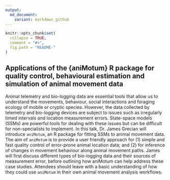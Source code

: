 ```yaml
---
output:
  md_document:
    variant: markdown_github
---
```


<!-- README.md is generated from README.Rmd. Please edit that file -->

```r
knitr::opts_chunk$set(
  collapse = TRUE,
  comment = "#>",
  fig.path = "README-"
)
```

## Applications of the {aniMotum} R package for quality control, behavioural estimation and simulation of animal movement data

Animal telemetry and bio-logging data are essential tools that allow us to understand the movements, behaviour, social interactions and foraging ecology of mobile or cryptic species. However, the data collected by telemetry and bio-logging devices are subject to issues such as irregularly timed intervals and location measurement errors. State-space models (SSMs) are powerful tools for dealing with these issues but can be difficult for non-specialists to implement. In this talk, Dr. James Grecian will introduce `aniMotum`, an R package for fitting SSMs to animal movement data. The aim of `aniMotum` is to provide a user friendly approach for (1) simple and fast quality control of error-prone animal location data; and (2) for inference of changes in movement behaviour along animal movement paths. James will first discuss different types of bio-logging data and their sources of measurement error, before outlining how aniMotum can help address these case studies. Attendees should leave with a basic understanding of how they could use `aniMotum` in their own animal movement analysis workflows.